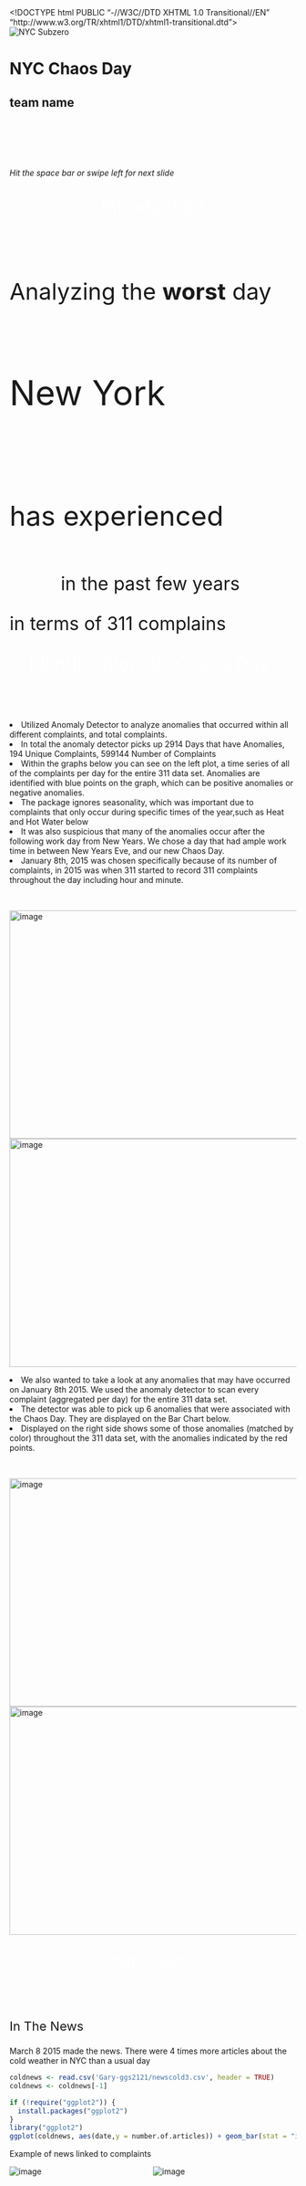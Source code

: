 <!--
Required copyright information for w3c_slidy:

   Copyright (c) 2005-2013 W3C (MIT, ERCIM, Keio), All Rights Reserved.
   W3C liability, trademark, document use and software licensing
   rules apply, see:

   http://www.w3.org/Consortium/Legal/copyright-documents
   http://www.w3.org/Consortium/Legal/copyright-software

   Defines single name "w3c_slidy" in global namespace
   Adds event handlers without trampling on any others

-->

<!DOCTYPE html PUBLIC "-//W3C//DTD XHTML 1.0 Transitional//EN"
    "http://www.w3.org/TR/xhtml1/DTD/xhtml1-transitional.dtd">
<html lang="en-US" xmlns="http://www.w3.org/1999/xhtml">
<head>
<meta http-equiv="Content-Type" content="text/html; charset=utf-8" />
<meta name="font-size-adjustment" content="-2" />
<link rel="stylesheet" href="slidy.css" type="text/css" />
<link rel="stylesheet" href="w3c-blue.css" type="text/css" />
<script src="slidy.js" charset="utf-8" type="text/javascript">
</script>
</head>
<body>
<div class="background"></a></object></div>
<div class="background slanty">

</div>
<div class="slide cover title">

<img src="Frozen2.jpg" alt="NYC Subzero"
 class="cover" /><br clear="all" />
<h1>NYC Chaos Day</h1>

<h2>team name</h2><br />
<br />
<br />
<br />
<br /><em>Hit the space bar or swipe left for next slide</em></p>
</div>

<!--            Intro             -->
<div class="slide">
<br/>
<center><font size="6" color ='#ffffff'> Introduction </font></center>
<br />
<br />
<br />

<div class="container">

<p style="font-size:40px">
Analyzing the <b>worst</b> day </p> </br>

<div align="center"> 
<p style="font-size:60px">
New York </p> </br>
</div>

<font size="12">
&nbsp;&nbsp;&nbsp;&nbsp;&nbsp;&nbsp;&nbsp;&nbsp;&nbsp;&nbsp;
&nbsp;&nbsp;&nbsp;&nbsp;&nbsp;&nbsp;&nbsp;&nbsp;&nbsp;&nbsp;
&nbsp;&nbsp;&nbsp;&nbsp;&nbsp;&nbsp;&nbsp;&nbsp;&nbsp;&nbsp;
&nbsp;&nbsp;
has experienced </font> </br> </br>

<font size="6">
&nbsp;&nbsp;&nbsp;&nbsp;&nbsp;&nbsp;&nbsp;&nbsp;&nbsp;&nbsp;
&nbsp;&nbsp;&nbsp;&nbsp;&nbsp;&nbsp;&nbsp;&nbsp;&nbsp;&nbsp;
&nbsp;&nbsp;&nbsp;&nbsp;&nbsp;&nbsp;&nbsp;&nbsp;&nbsp;&nbsp;
&nbsp;&nbsp;&nbsp;&nbsp;&nbsp;&nbsp;&nbsp;&nbsp;&nbsp;&nbsp;
&nbsp;&nbsp;&nbsp;&nbsp;&nbsp;&nbsp;&nbsp;&nbsp;&nbsp;&nbsp;
&nbsp;&nbsp;&nbsp;&nbsp;
&nbsp;&nbsp;&nbsp;&nbsp;
in the past few years </font> </br> </br>
<div align = "right">
<font size="6">
in terms of 311 complains</font>
</div>
</div>
</div>


<!--            Identification             -->
<div class="slide">
<br/>
<center><font size="6" color ='#ffffff'> Identification of “Chaos Day”
 </font></center>
<br />
<br />
<br />

   <li>Utilized Anomaly Detector to analyze anomalies that occurred within all different complaints, and total complaints.</li>
   <li>In total the anomaly detector picks up 2914 Days that have Anomalies, 194 Unique Complaints, 599144 Number of Complaints</li>
   <li>Within the graphs below you can see on the left plot, a time series of all of the complaints per day for the entire 311 data set. Anomalies are identified with blue points on the graph, which can be positive anomalies or negative anomalies.</li>
<li>The package ignores seasonality, which was important due to complaints that only occur during specific times of the year,such as Heat and Hot Water below</li>
<li>It was also suspicious that many of the anomalies occur after the following work day from New Years. We chose a day that had ample work time in between New Years Eve, and our new Chaos Day.</li>
<li>January 8th, 2015 was chosen specifically because of its number of complaints, in 2015 was when 311 started to record 311 complaints throughout the day including hour and minute.</li>
</ul>

<br />

<div>
  <IMG SRC="figs/Complaints_EntireDataset.png" float = "center" ALT="image"  height="400" width="600">
  <IMG SRC="figs/Heat_HotWater.png" float = "center" ALT="image" height="400" width="600">
</div>


<li>We also wanted to take a look at any anomalies that may have occurred on January 8th 2015. We used the anomaly detector to scan every complaint (aggregated per day) for the entire 311 data set.</li>
<li>The detector was able to pick up 6 anomalies that were associated with the Chaos Day. They are displayed on the Bar Chart below.</li>
<li>Displayed on the right side shows some of those anomalies (matched by color) throughout the 311 data set, with the anomalies indicated by the red points.</li>
</ul>
<br />

<div>
  <IMG SRC="figs/Anaom_Multiple.png" float = "right" ALT="image"  height="400" width="600">
  <IMG SRC="figs/BarChart-Anamolies.png" float = "left" ALT="image"  height="400" width="600">
</div>
</div>


<!--            Web analysis             -->
<div class="slide">
<br/>
<center><font size="5" color ='#ffffff'> Web analysis </font></center>
<br />
<br />
<br />

<p style="text-align: left; font-size:22px;">In The News</p>

March 8 2015 made the news. There were 4 times more articles about the cold weather in NYC than a usual day
```r
coldnews <- read.csv('Gary-ggs2121/newscold3.csv', header = TRUE)
coldnews <- coldnews[-1]

if (!require("ggplot2")) {
  install.packages("ggplot2")
}
library("ggplot2")
ggplot(coldnews, aes(date,y = number.of.articles)) + geom_bar(stat = "identity", fill="#56B4E9")
```

Example of news linked to complaints

  <span style="float:left;width: 50%;">
  <IMG SRC="Gary-ggs2121/dead.png" float = "left" ALT="image">
  </span>
  <span style="float:right;width: 50%;">
  <IMG SRC="Gary-ggs2121/nasa.png" float = "left" ALT="image">
  </span>
<br />
&nbsp;
&nbsp;
 <p><img src="Gary-ggs2121/spacer.gif" alt=" " width="1" height="100" style="margin-right: 5px; margin-left: 5px;" />
<p style="text-align: left; font-size:22px;">On Social Media</p>
<p style="text-align: left;">On twitter, we noticed a number of user that complaint about cold weather. Regular citizen may complaint on 311 and on the internet at the same time.</p>
Example of tweets linked to complaints

  <span style="float:left;width: 50%;">
  <IMG SRC="Gary-ggs2121/tweet.png" float = "left" ALT="image">
  </span>
  <span style="float:right;width: 50%;">
  <IMG SRC="Gary-ggs2121/trump.jpeg" float = "left" ALT="image">
  </span>
<br />
  <span style="float:center;width: 100%;">
       <br />    
  </span>
  &nbsp;
  &nbsp;
  
  <p><img src="Gary-ggs2121/spacer.gif" alt=" " width="1" height="100" style="margin-right: 5px; margin-left: 5px;" />
<p style="text-align: left; font-size:22px;">On Google</p>
So journalists and Internet users talk about this chaotic day but to see if it has a real impact on 311, we also analyzed Google search through the Google trend tool. We noticed a clear peak 

<span style="float:center;width: 100%;">
  <IMG SRC="Gary-ggs2121/gtrend.png" float = "left" ALT="image">
  </span>
</div>

</div>


<!--            Complaint Types and Descriptors Analysis             -->
<div class="slide">
<br/>
<center><font size="6" color ='#ffffff'> Complaint Types and Descriptors Analysis </font></center>
<br />
<br />
<br />

```r
library(RColorBrewer)
library(plotly)
library(dplyr)
```
<p>To analyze the complaints of the week surrounding January 8 2015, we pick the period of 01/05/2015 - 01/11/2015 and plot of the counts of the top five complaints of the week. We can see that complaints of Heat/Hot Water is more than 10 time of the second most type of complaints, which is expected because it is one of the coldest day of the year. we can see that the second most is Blocked Driveway and the third is plumbing, which makes sense given the weather condition.</p>
<center>
```r

load("sf2599_final/sum_complaint.Rda")

colors1 = brewer.pal(5,"RdYlGn")

c_sum <- plot_ly(
  data=complaint_summary,
  x = n,
  y = type,
  name = "Complaint Type Count of Week of January 8, 2015",
  type = "bar",
  marker = list(color = colors1), orientation = 'h'
) %>%
  layout(margin = list(l=150))
c_sum
```
</center>
<p>Now we are interested in when these five types complaints are reported. With some preliminary statistics, we find that out of the 19833 complaints of Heat/Hot Water, 19832 of them are logged at 12AM, which means it is not likely to represent the real time of the complaints. Further, 96.6% of total unsanitary condition complaints and 98.6% of total plumbing complaints are logged at 12AM. As a result, we pick other time points of the day to do our analysis. Specifically, given that the complaints are reported at discreet time point with random time interval in between, we choose bar plot to show the count of the top five complaints of each hour we pick. Below is our plot showing the counts of complaints for 3AM, 6AM, 9AM, 12PM, 3PM, 6PM, 9PM. We can see that there are most Blocked Driveway complaints around 9AM, 3PM, and 9PM. And there are most Street Light complaints around 9AM and 3PM. </p>
<center>
```r
# Bar plot of complaint types of selected hours
load("sf2599_final/byhour_complaint.Rda")

plot_ly(data=Hourly[6:40,], x=hour, y=count, color=type, type='bar')
```
</center>

<p>Next, we look at the descriptors of the complaints of the week surrounding January 8 2015. Similarly, we pick the period of 01/05/2015 - 01/11/2015 and plot of the counts of the top five descriptors of the week. As expected, the top descriptors are Entire Building and Apartment Only, which are associated with Heat/Hot Water complaints. The third most is Street Light Out, which is associated with complaints of Street Light Condition.</p>

<center>
```r
#Plot total number of each descriptor

load("sf2599_final/desc_sum.Rda")

colors2 = brewer.pal(5,"RdYlBu")

d_sum <- plot_ly(
  data=desc_summary,
  x = n,
  y = descriptor,
  name = "Descriptor Type Count of Week of January 8, 2015",
  type = "bar",
  marker = list(color = colors2), orientation = 'h'
) %>%
  layout(margin = list(l=150))
d_sum
```
</center>

<p>Similar to how we plot the counts of complaints throughout the day, we plot the counts of descriptors for 3AM, 6AM, 9AM, 12PM, 3PM, 6PM, 9PM using reactive bar charts. We can see that there are most descriptors about no access at 9AM and the amount of descriptors about no access is quite stable from 12PM to 9PM. Note that there are most descriptors about Pothole and Street Light Out at 3PM.</p>

<center>
```r
# Bar plot of descriptor of selected hours 

load("sf2599_final/byhour_descriptors.Rda")
plot_ly(data=Hourly_2[6:40,], x=hour, y=count, color=type, type='bar')

```
</center>

<br />
</div>



<!--            Exploration             -->
<div class="slide">
<br/>
<center><font size="6" color ='#ffffff'> Exploring Complaints </font></center>
<br />
<br />
<br />
<p>We continue our investigation by plotting the top ten 311 complaint categories for January 8th according to census tracts as shown below. </p>
<iframe src="https://patrick-rogan.shinyapps.io/shiny/" width="100%" height="800px" frameborder="0"></iframe>
<br />
<br />
<p>We see that the complaint categories have different distributions throughout New York City. For example, heat and hot water complaints appear to be clustered around the northern edge of Manhattan, in the lower Bronx and around the center of Brooklyn. However, other categories such as unsanitary condition appear to be uniformly distributed throughout the city. </p>
</div>

<!--            Car Collisions             -->
<div class="slide">
<br/>
<center><font size="6" color ='#ffffff'> NYC Car Collisions on Jan 08, 2015 </font></center>
<br />
<br />
<br />
  <li>What made today so bad for NYC? Was it a bad day for traffic?</li>
  <li>The time lapse plot (link below) will show you the number collisions that occurred on Jan 08, 2015. The collisions will appear at the time they happened. The colors are related to the type of vehicle that was involved in the collision.</li>
</ul>

<center><IMG SRC="figs/Collisions.png" float = "center" ALT="image" height="550" width="800"></center> 
<a href="http://bl.ocks.org/minnich49/raw/fbeb70700c7c870ea016a28c4918f322/">Link to D3 NYC Car Collisions</a>
<!-- <iframe src="http://bl.ocks.org/minnich49/raw/fbeb70700c7c870ea016a28c4918f322/" marginwidth="0" marginheight="0" scrolling="no"></iframe> -->

</div>


<!--            Historical Car Collisions             -->
<div class="slide">
<br/>
<center><font size="6" color ='#ffffff'> Comparison to Historcal Collisions in NYC  </font></center>
<br />
<br />
<br />
<center>
<div>
  <IMG SRC="figs/Car_Histogram.png" float = "left" ALT="image"  height="400" width="400">
  <IMG SRC="figs/Car_Violin_Bur.png" float = "right" ALT="image"  height="400" width="600">
</div>
</center>
  <li>We can see from the red line in the upper left plot, that January 8, 2015 was a pretty typical day in terms of car collisions at 505 total.</li>
  <li>There was even a day that had over 900 collisions, which was during a major winter storm and would have been a particularly bad day.</li>
  <li>To insure that this horrible day did not just affect a single burrow, the plot on the left shows the historical distributions for each Borough, where the black dot indicates January 8, 2015</li>
  <li>Still nothing abnormal about this day</li>

</ul>

</div>

<!--            Agency             -->
<div class="slide">
<br/>
<center><font size="6" color ='#ffffff'> Relationship Between Agencies, Complaints, and Boroughs </font></center>
<br/>
<br/>
<br/>
The 311 Service Requests contain many sub fields including agency and borough. Here we focus on relationship between agencies, boroughs, and complaints. We use Saneky diagrams to show the relationships between these variables. To put January 8th in perspective, we compare both the anomaly day and the complaints from an entire year. 

```r

## Preparation for sankey diagram and work cloud
if (!require("googleVis")) {
  install.packages(c("devtools","RJSONIO", "knitr", "shiny", "httpuv"))
  library(devtools)
  install_github("mages/googleVis")
}
if (!require("wordcloud")) {
  install.packages("wordcloud")
}

library(wordcloud)
library(googleVis)
op <- options(gvis.plot.tag="chart")

#### data for sankey diagram
load("sankey_anomal_day.Rda")
load("sankey_2015_top3.Rda")

#### data for word cloud
load("word_anomal_day.Rda")

```
A Sankey diagram of anomaly day is shown below. Here we see the relationship between complaint type and agencies, as well as the relationship between agencies and boroughs. 

<p style="text-align: left; font-size:20px; font-weight:bold;">Sankey diagram between complaints, agencies, and boroughs at anomaly day</p>
<center>
```r
plot(data_jan_08_output[[1]])
```
</center>
<br />
In the above diagram, there are many complaints directed to HPD (Housing Preservation & Development) on January 8th. Among these, there are 5225 complaints classified as HEAT/HOT WATER which is the largest complaint category for this day. We also see other complaints such as plumbing or DOOR/WINDOW. Furthermore we observe the relationships between agencies and boroughs. For example, the numbers of complaints directed to HPD are the largest in Brooklyn. 

Another Sankey diagram of anomaly day is shown below. In this diagram, we can see the relationship between agencies and boroughs, and the relationship between boroughs and complaints.  

<p style="text-align: left; font-size:20px; font-weight:bold;">Sankey diagram between agencies, boroughs, and complaints at anomaly day</p>
<center>
```r
plot(data_jan_08_output[[2]])
```
</center>
<br />
In the diagram above, we can see the direct relationship between borough and complaint type. We can see that complaints of HEAT/HOT WATER are most prevalent in Brooklyn. From this result, we can also assume that some incidents related to water happened at the anomaly day. 

A Sankey diagram for a full year of complaints is shown below. In this diagram, we see the relationship between complaint type and agencies, and the relationship between agencies and boroughs. Here, we picked the top three agencies that had largest numbers of complaints on the anomaly day to compare the yearly data and anomaly data. 

<p style="text-align: left; font-size:20px; font-weight:bold;">Sankey diagram between complaints, agencies, and boroughs at 2015</p>
<center>
```r
plot(data_2015_2016_TOP3_output[[1]])
```
</center>
<br />
In the diagram above we show the number of complaints directed to HPD, DOT or NYPD during 2015 and 2016. As we can see above, complaints of HEATING are the largest, however, complaints of HEAT/HOT WATER that was the largest numbers of complaints at anomaly day is not the largest in total. Hence, we can say that at the anomaly day, the numbers of complaints of HEAT/HOT WATER was very high compared with annual data. In addition, the numbers of complaints directed to HPD in Brooklyn was the largest (1076902), and it may be possible that houses or buildings at Brooklyn may have some issue related to water or heating.

As shown above, HPD had the most complaints. We then look at the descriptions written in these complaints. 

Here is the description information of complains directed to HPD at the anomaly day (Jan/8/2015).

```r
dtm = JAN_08_2015_mining_HPD[[1]]
mfreq = colSums(as.matrix(dtm))

set.seed(429) 
wordcloud(names(mfreq),mfreq,
          min.freq=0,
          scale=c(4,0.5),
          colors=brewer.pal(8, "Dark2"),
          random.color=FALSE, 
          random.order=FALSE)
```

As we can see, words that are related to housing such as 'building' and 'apartment' are prevalent. From the previous analysis about complaint type, we know that there are many HEAT/HOT WATER complaints. This word cloud is consistent with the distribution of complaints for this day.

</div>


<!--            Agency Response Time Analysis             -->
<div class="slide">
<br/>
<center><font size="6" color ='#ffffff'> Agency Response Time Analysis  </font></center>
<br />
<br />
<br />
The majority of complaints in Jan 2015 went to two agencies: HPD and DOT. We'd like to summarize the efficiency of these agencies in closing complaints assigned to them over an extended time period. <br />

Specifically, we want to look at the window between Jan 1st and Jan 15th, which is a week before/after the chaos day Jan 8th. Furthermore, we will focus on the Manhattan borough as it is where the majority of the report authors are located.
<br />

We are curious if there is any pattern within agencies. For example, whether HPD's response time to one type of complaint is affected by the other complaints? How was their efficiency in closing complaints that were created on the chaos day compared to other days? 
<br />
<br />

```r
library(plotly)
load("HPD_manhattan.Rda")
load("DOT_manhattan.Rda")
load("HPD_corr.Rda")
load("DOT_corr.Rda")
```

<center>
```r
par(mfrow=c(1,2))
plot(HPD_corr, main="HPD response time correlation")
plot(DOT_corr, main="DOT response time correlation")
```
</center>
<br />
<p>The pair correlations between types of complaints are very random for each agency. We then move on to visualize the response time by complaint categories for two agencies. </p>
<br />
<br />
<br />
<center>
```r
### Jan 1st to Jan 15th. 

plot_ly(data = HPD_manhattan[1:75,], x = date, y = response, type='bar',color =complaint)%>%
  layout(title="Average days for HPD to close different complaints (reported in Manhattan)")

```
</center>

HPD is relatively efficient in fixing the Heat/Hot Water complaints, which is necessary because these are more urgent when compared to other complaints during the winter days. <br />

<p>This is also the case for complaints created on Jan 8th. If the reader hovers over Jan 8th, they will see that HPD took longer time closing Plumbing, Door/Window, Unsanitary Condition, Paint/Plaster issues than closing Heat/Hot Water complaints. </p>
<br />
<br />
<center>
```r
plot_ly(data = DOT_manhattan[1:75,], x = date, y = response, type='bar', color =complaint)%>%
  layout(title="Average days for DOT to close different complaints (reported in Manhattan)")
````
</center>

DOT's response efficiency differs among types of complaints as well, here the contrast between response times is more obvious. Highway Condition and Traffic Signal Condition are more urgent than other cases and as such the DOT may work harder to resolve these issues.
<br />

From the visualization, we do not find pattern that could summarize the agency's response time to different complaints over the week before/after Jan 8th. This is understandable as the urgency of complaints and other exogenous factors may affect the agency's efficiency. 
<br />
<br />
<br />
<br />

</div>
<!-- ############################# -->

<!--            Prediction Model Approach     -->
<div class="slide">
<br/>
<center><font size="6" color ='#ffffff'> Prediction Model - Approach </font></center>
<br />
<br />
<br />
  <li>Time series analysis was unable to accurately predict number of counts per day due to volatile changes from day to day.</li>
  <li>Turned to Random Forest Regression in order to account for highly non-linear data. While it will be shown this model has difficulties detecting anomalies, we will see that there is still a large benefit for the 311 team in knowing what their next day will be, in order to properly staff for the incoming complaints.</li>
  <li>Aggregated all of the complaints into daily counts and used the previous 4 days of information to predict the Count of that day(shown below as Day_Lag_1 to Day_Lag_4).</li>
  <li>The initial features are the previous 4 days. Count is what is attempting to be predicted.</li>
</ul>

<center><IMG SRC="figs/explanation.jpg" float = "center" ALT="image" height="600" width="800"></center>


</div>
<!--            Prediction Model Approach End    -->

<!--            Prediction Importance     -->
<div class="slide">
<br />

<center><font size="6" color ='#ffffff'> Prediction Model - Importance Factors </font></center>
<br />
<br />
<br />
  <li>Model 1: The upper left plot was the initial model that only included the Counts from Daily Lags</li>
  <li>Model 2: The upper right plot was the second model that added Weather (Minimum and Maximum Temp) and Month to Model 1</li>
  <li>Model 3: The lower left plot was the third model that added Change Between Lags, which is the difference between Day_Lag_1 and Day_Lag_2, Day_Lag_2 and Day_Lag_3 etc</li>
  <li>Model 4: The lower right plot was the fourth model that added Weekday, which is a label for the 7 days of the week. Sunday is 1...Saturday is 7</li>
  <li>We can see that the Change Between Lags and the Weekday had a large change on the order of importance for the Random Forest Regression.</li>
  <li>From the importance plots below it can be determined that Saturday and Fridays have added a large contribution to the final model. Surprisingly, after adding the days the Minimum and Maximum Temper importance increased.</li>

</ul>

<center><IMG SRC="figs/Importance.png" float = "center" ALT="image" height="600" width="800"></center>

</div>
<!--            Prediction Model Importance End    -->



<!--            Prediction RMSE     -->
<div class="slide">
<br/>
<center><font size="6" color ='#ffffff'> Prediction Model - RMSE </font></center>
<br />
<br />
<br />
  <li>A single prediction was made based on all of the previous days within the data set. For example, to predict January 1, 2004, all previous days were used as training to predict the next day. This was done for ~200 days, which can be seen in the plots below. </li>
  <li>For each prediction (Count) there were 4 previous days and other features,depending on the model, to help with the predictions.</li>
  <li>Root Mean Squared Error was calculated to compare models</li>
  <li>After initial testing with Random Forests the RMSE needed to improve on the more volatile days</li>
  <li>Adding the Changes Between Lags and the Weekday had the greatest improvement on RMSE, therefore Model 4 was chosen (All previous features + Weekday)</li>
</ul>


<center><IMG SRC="figs/RMSE.png" float = "center" ALT="image" height="550" width="800"></center>

</div>
<!--            Prediction Model RMSE End    -->

<!--            Prediction ModelTime Series and Conclusin/Improvements     -->
<div class="slide">
<br/>
<center><font size="6" color ='#ffffff'> Prediction Model - Predictions </font></center>
<br />
<br />
<br />
  <li>We can see from the plots below that Model 4 does a good job of following the trends that are seen within daily complaints</li>
  <li>The model has difficulties in predicting the extremely volatile days but still does a good job of holding the correct trend.</li>
  <li>The memory of the model can sometimes hurt the performance, as in between 11/21/2015 and 12/01/2015, the predictive model consistently experiences a dip</li>
  <li>So while the initial goal started out to predict anomalies, we found that most of the anomalies occurred around the days after New Years Eve, when many 311 workers would come back to work on the backlog of complaints. We believe that this model helps the 311 team understand on a day to day basis on how many complaints they will have in their next day and can help adjust their staff accordingly.</li>
</ul>

  <span style="float:center;width: 20%;">
    <center><IMG SRC="figs/Predictions.png" float = "center" ALT="image" height="600" width="800"></center>
  </span>
</div>
<!--            Prediction Time Series and Conclusin/Improvements     -->


<div class="slide">
<br/>
<center><font size="6" color ='#ffffff'> Conclusion </font></center>
<br />
<br />
<br />
<p>
</p>
<br />
</div>

<div class="slide">
<br/>
<center><font size="6" color ='#ffffff'> Team </font></center>
<br />
<br />
<br />
<p>
</p>
<br />
</div>

<div class="slide">
<br/>
<center><font size="6" color ='#ffffff'> References </font></center>
<br />
<br />
<br />
<p>
<b>311 | City of New York </b><br>
http://www1.nyc.gov/311/<br>
<b>NYC Car Collisions </b><br>
https://data.cityofnewyork.us/Public-Safety/NYPD-Motor-Vehicle-Collisions/h9gi-nx95<br>
</p>
<br />
</div>

